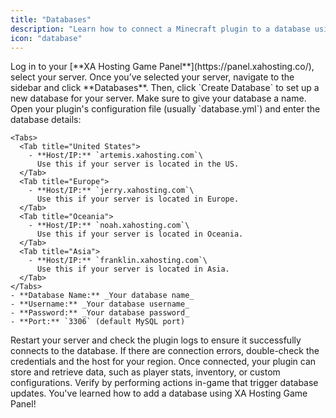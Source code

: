 ```yaml
---
title: "Databases"
description: "Learn how to connect a Minecraft plugin to a database using XA Hosting Game Panel with region-specific hostnames."
icon: "database"
---
```


<Steps>
  <Step title="Go to the Game Panel">
    Log in to your [**XA Hosting Game Panel**](https://panel.xahosting.co/), select your server.
  </Step>
  <Step title="Create a Database">
    Once you’ve selected your server, navigate to the sidebar and click **Databases**. Then, click `Create Database` to set up a new database for your server. Make sure to give your database a name.
  </Step>
  <Step title="Configure Your Plugin">
    Open your plugin's configuration file (usually `database.yml`) and enter the database details:

    <Tabs>
      <Tab title="United States">
        - **Host/IP:** `artemis.xahosting.com`\
          Use this if your server is located in the US.
      </Tab>
      <Tab title="Europe">
        - **Host/IP:** `jerry.xahosting.com`\
          Use this if your server is located in Europe.
      </Tab>
      <Tab title="Oceania">
        - **Host/IP:** `noah.xahosting.com`\
          Use this if your server is located in Oceania.
      </Tab>
      <Tab title="Asia">
        - **Host/IP:** `franklin.xahosting.com`\
          Use this if your server is located in Asia.
      </Tab>
    </Tabs>
    - **Database Name:** _Your database name_
    - **Username:** _Your database username_
    - **Password:** _Your database password_
    - **Port:** `3306` (default MySQL port)
  </Step>
  <Step title="Test the Connection">
    Restart your server and check the plugin logs to ensure it successfully connects to the database. If there are connection errors, double-check the credentials and the host for your region.
  </Step>
  <Step title="Use the Database in Your Plugin">
    Once connected, your plugin can store and retrieve data, such as player stats, inventory, or custom configurations. Verify by performing actions in-game that trigger database updates.
  </Step>
</Steps>

<Check>
  You've learned how to add a database using XA Hosting Game Panel!
</Check>